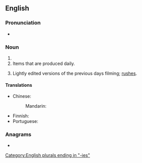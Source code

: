 ==English==

===Pronunciation===
* {{a|UK}} {{IPA|/ˈdeɪliːz/|lang=en}}

===Noun===
{{head|en|noun plural form}}

# {{plural of|daily|lang=en}}
# Items that are produced daily. {{rfv-sense|lang=en|other dictionaries do not support this sense}}
# {{lb|en|cinematography}} Lightly edited versions of the previous days filming; [[rushes]].

====Translations====
{{trans-top|items produced daily}}
* Chinese:
*: Mandarin: {{t-needed|cmn}}
{{trans-mid}}
* Finnish: {{t|fi|päivittäistavarat|p}}
* Portuguese: {{t-needed|pt}}
{{trans-bottom}}

{{trans-see|rushes}}

===Anagrams===
* {{anagrams|en|liaised|sedilia}}

[[Category:English plurals ending in "-ies"]]